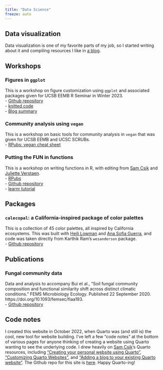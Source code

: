 ```yaml
---
title: "Data Science"
freeze: auto
---
```


## Data visualization

Data visualization is one of my favorite parts of my job, so I started writing about it and compiling resources I like in [a blog](https://an-bui.github.io/figs/).

## Workshops

### Figures in `ggplot`

This is a workshop on figure customization using `ggplot` and associated packages given for UCSB EEMB R Seminar in Winter 2023.\
- [Github repository](https://github.com/an-bui/figures-in-ggplot)\
- [knitted code](https://an-bui.github.io/figures-in-ggplot/code/ggplot-code-workshop)\
- [Blog summary](https://an-bui.github.io/figs/posts/2023-02-13_EEMB-R-seminar_figures-in-ggplot/)

### Community analysis using `vegan`

This is a workshop on basic tools for community analysis in `vegan` that was given for UCSB EEMB and UCSC SCRUBs.\
- [RPubs: vegan cheat sheet](https://rpubs.com/an-bui/vegan-cheat-sheet)

### Putting the FUN in functions

This is a workshop on writing functions in R, with editing from [Sam Csik](https://github.com/samanthacsik) and [Juliette Verstaen](https://www.julietteverstaen.com/).\
- [RPubs](https://rpubs.com/an-bui/fun-functions)\
- [Github repository](https://github.com/an-bui/RLadiesSB-FUNctions)\
- [learnr tutorial](https://an-bui.shinyapps.io/FUNctions-learnR/)

## Packages

### `calecopal`: a California-inspired package of color palettes

This is a collection of 45 color palettes, all inspired by California ecosystems. This was built with [Heili Lowman](https://www.heililowman.com/) and [Ana Sofia Guerra](https://www.anasofiaguerra.com/), and code was taken directly from Karthik Ram's `wesanderson` package.\
- [Github repository](https://github.com/an-bui/calecopal)

## Publications

### Fungal community data

Data and analysis to accompany Bui et al., "Soil fungal community composition and functional similarity shift across distinct climatic conditions." FEMS Microbiology Ecology. Published 22 September 2020. https://doi.org/10.1093/femsec/fiaa193.\
- [Github repository](https://zenodo.org/badge/latestdoi/221615362)

## Code notes

I created this website in October 2022, when Quarto was (and still is) the cool, new tool for website building. I've left a few "code notes" at the bottom of various pages for anyone thinking of creating a website using Quarto wanting to see the underlying code. I drew heavily on [Sam Csik](https://samanthacsik.github.io/)'s Quarto resources, including ["Creating your personal website using Quarto"](https://ucsb-meds.github.io/creating-quarto-websites/), ["Customizing Quarto Websites"](https://ucsb-meds.github.io/customizing-quarto-websites/#/title-slide), and ["Adding a blog to your existing Quarto website"](https://samanthacsik.github.io/posts/2022-10-24-quarto-blogs/). The Github repo for this site is [here](https://github.com/an-bui/website). Happy Quarto-ing!
